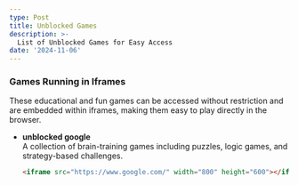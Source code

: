 ```yaml
---
type: Post
title: Unblocked Games
description: >-
  List of Unblocked Games for Easy Access
date: '2024-11-06'
---
```


### Games Running in Iframes

These educational and fun games can be accessed without restriction and are embedded within iframes, making them easy to play directly in the browser.

- **unblocked google**  
  A collection of brain-training games including puzzles, logic games, and strategy-based challenges.

  ```html
  <iframe src="https://www.google.com/" width="800" height="600"></iframe>

